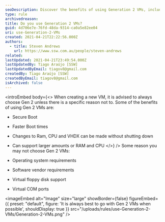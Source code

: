 ```yaml
---
seoDescription: Discover the benefits of using Generation 2 VMs, including Secure Boot, faster boot times, and more.
type: rule
archivedreason:
title: Do you use Generation 2 VMs?
guid: 4d706e7e-76fd-48da-9314-ca0a5e82ee04
uri: use-Generation-2-VMs
created: 2021-04-21T22:22:56.000Z
authors:
  - title: Steven Andrews
    url: https://www.ssw.com.au/people/steven-andrews
related:
lastUpdated: 2021-04-21T23:49:54.000Z
lastUpdatedBy: Tiago Araújo [SSW]
lastUpdatedByEmail: tiagov8@gmail.com
createdBy: Tiago Araújo [SSW]
createdByEmail: tiagov8@gmail.com
isArchived: false
---
```


<introEmbed
  body={<>
When creating a new VM, it is advised to always choose Gen 2 unless there is a specific reason not to. Some of the benefits of using Gen 2 VMs are:

- Secure Boot
- Faster Boot times
- Changes to Ram, CPU and VHDX can be made without shutting down
- Can support larger amounts or RAM and CPU
  </>}
/>
Some reason you may not choose Gen 2 VMs:

- Operating system requirements
- Software vendor requirements
- Virtual floppy disk support
- Virtual COM ports


<imageEmbed
  alt="Image"
  size="large"
  showBorder={false}
  figureEmbed={{
    preset: "default",
    figure: 'It is always best to go with Gen 2 VMs when possible',
    shouldDisplay: true
  }}
  src="/uploads/rules/use-Generation-2-VMs/Generation-2-VMs.png"
/>
